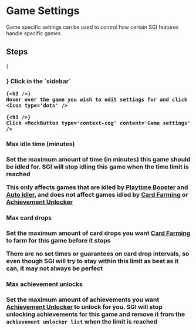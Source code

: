

# Game Settings

Game specific settings can be used to control how certain SGI features handle specific games.

## Steps

<Steps>
    {<h3 />}
    Click <Icon type='game' /> in the `sidebar`

    {<h3 />}
    Hover over the game you wish to edit settings for and click <Icon type='dots' />

    {<h3 />}
    Click <MockButton type='context-cog' content='Game settings' />
</Steps>

#### Max idle time (minutes)

Set the maximum amount of time (in minutes) this game should be idled for. SGI will stop idling this game when the time limit is reached

This only affects games that are idled by [Playtime Booster](/docs/features/playtime-booster) and [Auto Idler](/docs/features/auto-idler), and does not affect games idled by [Card Farming](/docs/features/card-farming) or [Achievement Unlocker](/docs/features/achievement-unlocker)

#### Max card drops

Set the maximum amount of card drops you want [Card Farming](/docs/features/card-farming) to farm for this game before it stops

There are no set times or guarantees on card drop intervals, so even though SGI will try to stay within this limit as best as it can, it may not always be perfect

#### Max achievement unlocks

Set the maximum amount of achievements you want [Achievement Unlocker](/docs/features/achievement-unlocker) to unlock for you. SGI will stop unlocking achievements for this game and remove it from the `achievement unlocker list` when the limit is reached